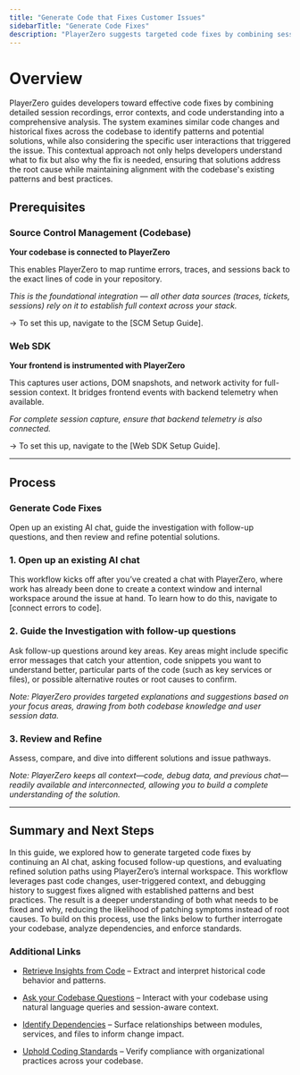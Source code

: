 ```yaml
---
title: "Generate Code that Fixes Customer Issues"
sidebarTitle: "Generate Code Fixes"
description: "PlayerZero suggests targeted code fixes by combining session data, code context, and historical patterns to resolve issues at their root."
---
```


# Overview
PlayerZero guides developers toward effective code fixes by combining detailed session recordings, error contexts, and code understanding into a comprehensive analysis. The system examines similar code changes and historical fixes across the codebase to identify patterns and potential solutions, while also considering the specific user interactions that triggered the issue. This contextual approach not only helps developers understand what to fix but also why the fix is needed, ensuring that solutions address the root cause while maintaining alignment with the codebase's existing patterns and best practices.

## **Prerequisites**

### Source Control Management (Codebase)

**Your codebase is connected to PlayerZero**

This enables PlayerZero to map runtime errors, traces, and sessions back to the exact lines of code in your repository.

*This is the foundational integration — all other data sources (traces, tickets, sessions) rely on it to establish full context across your stack.*

→ To set this up, navigate to the [SCM Setup Guide].

### Web SDK

**Your frontend is instrumented with PlayerZero**

This captures user actions, DOM snapshots, and network activity for full-session context. It bridges frontend events with backend telemetry when available.

*For complete session capture, ensure that backend telemetry is also connected.*

→ To set this up, navigate to the [Web SDK Setup Guide].

---

## **Process**

### Generate Code Fixes

Open up an existing AI chat, guide the investigation with follow-up questions, and then review and refine potential solutions.

### 1. **Open up an existing AI chat**

This workflow kicks off after you’ve created a chat with PlayerZero, where work has already been done to create a context window and internal workspace around the issue at hand. To learn how to do this, navigate to [connect errors to code].

### 2. **Guide the Investigation with follow-up questions**

Ask follow-up questions around key areas. Key areas might include specific error messages that catch your attention, code snippets you want to understand better, particular parts of the code (such as key services or files), or possible alternative routes or root causes to confirm.

*Note: PlayerZero provides targeted explanations and suggestions based on your focus areas, drawing from both codebase knowledge and user session data.*

### 3. **Review and Refine**

Assess, compare, and dive into different solutions and issue pathways.

*Note: PlayerZero keeps all context—code, debug data, and previous chat—readily available and interconnected, allowing you to build a complete understanding of the solution.*

---

## **Summary and Next Steps**

In this guide, we explored how to generate targeted code fixes by continuing an AI chat, asking focused follow-up questions, and evaluating refined solution paths using PlayerZero’s internal workspace. This workflow leverages past code changes, user-triggered context, and debugging history to suggest fixes aligned with established patterns and best practices. The result is a deeper understanding of both what needs to be fixed and why, reducing the likelihood of patching symptoms instead of root causes. To build on this process, use the links below to further interrogate your codebase, analyze dependencies, and enforce standards.

### Additional Links

- [Retrieve Insights from Code](https://your-link-here.com/retrieve-insights) – Extract and interpret historical code behavior and patterns.

- [Ask your Codebase Questions](https://your-link-here.com/ask-questions) – Interact with your codebase using natural language queries and session-aware context.

- [Identify Dependencies](https://your-link-here.com/identify-dependencies) – Surface relationships between modules, services, and files to inform change impact.

- [Uphold Coding Standards](https://your-link-here.com/coding-standards) – Verify compliance with organizational practices across your codebase.

